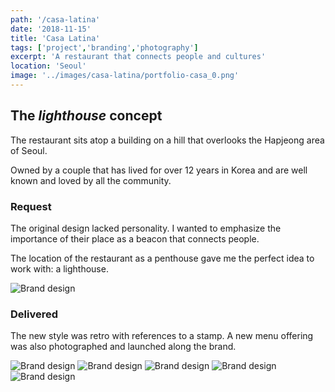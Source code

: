 ```yaml
---
path: '/casa-latina'
date: '2018-11-15'
title: 'Casa Latina'
tags: ['project','branding','photography']
excerpt: 'A restaurant that connects people and cultures'
location: 'Seoul'
image: '../images/casa-latina/portfolio-casa_0.png'
---
```




## The *lighthouse* concept 
The restaurant sits atop a building on a hill that overlooks the Hapjeong area of Seoul. 

Owned by a couple that has lived for over 12 years in Korea and are well known and loved by all the community.

### Request
The original design lacked personality. 
I wanted to emphasize the importance of their place as a beacon that connects people. 

The location of the restaurant as a penthouse gave me the perfect idea to work with: a lighthouse. 

![Brand design](../images/casa-latina/before-after_2.png)


### Delivered

The new style was retro with references to a stamp. A new menu offering was also photographed and launched along the brand. 


![Brand design](../images/casa-latina/portfolio-casa_2.jpg)
![Brand design](../images/casa-latina/portfolio-casa_3.jpg)
![Brand design](../images/casa-latina/portfolio-casa_4.jpg)
![Brand design](../images/casa-latina/portfolio-casa_5.jpg)
![Brand design](../images/casa-latina/portfolio-casa_6.jpg)
